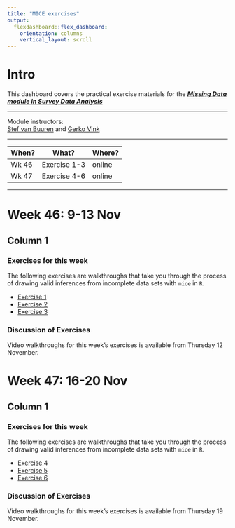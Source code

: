 ```yaml
---
title: "MICE exercises"
output: 
  flexdashboard::flex_dashboard:
    orientation: columns
    vertical_layout: scroll
---
```


# Intro {.sidebar}

This dashboard covers the practical exercise materials for the [***Missing Data module in Survey Data Analysis***](https://osiris.uu.nl/osiris_student_uuprd/OnderwijsCatalogusSelect.do?selectie=cursus&cursus=201300001&collegejaar=2020&taal=en)

---

Module instructors: <br>
[Stef van Buuren](https://www.stefvanbuuren.name) and [Gerko Vink](https://www.gerkovink.com) <br>

---

| When? | What?        | Where? |
|-------|--------------|--------|
| Wk 46 | Exercise 1-3 | online |
| Wk 47 | Exercise 4-6 | online |

---

# Week 46: 9-13 Nov

## Column 1

### Exercises for this week

The following exercises are walkthroughs that take you through the process of drawing valid inferences from incomplete data sets with `mice` in `R`. 

- [Exercise 1](Exercises/Exercise 1/1.-Ad_hoc_methods.html)
- [Exercise 2](Exercises/Exercise 2/2.-Convergence_and_pooling.html)
- [Exercise 3](Exercises/Exercise 3/3.-Missingness_inspection.html)

### Discussion of Exercises

Video walkthroughs for this week's exercises is available from Thursday 12 November.

# Week 47: 16-20 Nov

## Column 1

### Exercises for this week

The following exercises are walkthroughs that take you through the process of drawing valid inferences from incomplete data sets with `mice` in `R`. 

- [Exercise 4](Exercises/Exercise 4/4.-Passive-imputation_post_processing.html)
- [Exercise 5](Exercises/Exercise 5/5.-Combining_inferences.html)
- [Exercise 6](Exercises/Exercise 6/Multi_level_data.html)

### Discussion of Exercises

Video walkthroughs for this week's exercises is available from Thursday 19 November.
